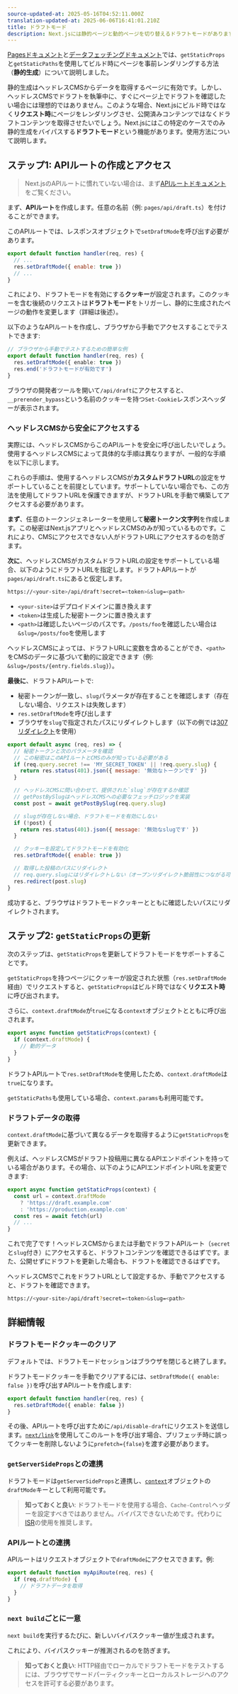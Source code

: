 ```yaml
---
source-updated-at: 2025-05-16T04:52:11.000Z
translation-updated-at: 2025-06-06T16:41:01.210Z
title: ドラフトモード
description: Next.jsには静的ページと動的ページを切り替えるドラフトモードがあります。Pages Routerでの動作方法を学べます。
---
```


[Pagesドキュメント](/docs/pages/building-your-application/routing/pages-and-layouts)と[データフェッチングドキュメント](/docs/pages/building-your-application/data-fetching)では、`getStaticProps`と`getStaticPaths`を使用してビルド時にページを事前レンダリングする方法（**静的生成**）について説明しました。

静的生成はヘッドレスCMSからデータを取得するページに有効です。しかし、ヘッドレスCMSでドラフトを執筆中に、すぐにページ上でドラフトを確認したい場合には理想的ではありません。このような場合、Next.jsにビルド時ではなく**リクエスト時**にページをレンダリングさせ、公開済みコンテンツではなくドラフトコンテンツを取得させたいでしょう。Next.jsにはこの特定のケースでのみ静的生成をバイパスする**ドラフトモード**という機能があります。使用方法について説明します。

## ステップ1: APIルートの作成とアクセス

> Next.jsのAPIルートに慣れていない場合は、まず[APIルートドキュメント](/docs/pages/building-your-application/routing/api-routes)をご覧ください。

まず、**APIルート**を作成します。任意の名前（例: `pages/api/draft.ts`）を付けることができます。

このAPIルートでは、レスポンスオブジェクトで`setDraftMode`を呼び出す必要があります。

```js
export default function handler(req, res) {
  // ...
  res.setDraftMode({ enable: true })
  // ...
}
```

これにより、ドラフトモードを有効にする**クッキー**が設定されます。このクッキーを含む後続のリクエストは**ドラフトモード**をトリガーし、静的に生成されたページの動作を変更します（詳細は後述）。

以下のようなAPIルートを作成し、ブラウザから手動でアクセスすることでテストできます:

```ts filename="pages/api/draft.ts"
// ブラウザから手動でテストするための簡単な例
export default function handler(req, res) {
  res.setDraftMode({ enable: true })
  res.end('ドラフトモードが有効です')
}
```

ブラウザの開発者ツールを開いて`/api/draft`にアクセスすると、`__prerender_bypass`という名前のクッキーを持つ`Set-Cookie`レスポンスヘッダーが表示されます。

### ヘッドレスCMSから安全にアクセスする

実際には、ヘッドレスCMSからこのAPIルートを安全に呼び出したいでしょう。使用するヘッドレスCMSによって具体的な手順は異なりますが、一般的な手順を以下に示します。

これらの手順は、使用するヘッドレスCMSが**カスタムドラフトURL**の設定をサポートしていることを前提としています。サポートしていない場合でも、この方法を使用してドラフトURLを保護できますが、ドラフトURLを手動で構築してアクセスする必要があります。

**まず**、任意のトークンジェネレーターを使用して**秘密トークン文字列**を作成します。この秘密はNext.jsアプリとヘッドレスCMSのみが知っているものです。これにより、CMSにアクセスできない人がドラフトURLにアクセスするのを防ぎます。

**次に**、ヘッドレスCMSがカスタムドラフトURLの設定をサポートしている場合、以下のようにドラフトURLを指定します。ドラフトAPIルートが`pages/api/draft.ts`にあると仮定します。

```bash filename="Terminal"
https://<your-site>/api/draft?secret=<token>&slug=<path>
```

- `<your-site>`はデプロイドメインに置き換えます
- `<token>`は生成した秘密トークンに置き換えます
- `<path>`は確認したいページのパスです。`/posts/foo`を確認したい場合は`&slug=/posts/foo`を使用します

ヘッドレスCMSによっては、ドラフトURLに変数を含めることができ、`<path>`をCMSのデータに基づいて動的に設定できます（例: `&slug=/posts/{entry.fields.slug}`）。

**最後に**、ドラフトAPIルートで:

- 秘密トークンが一致し、`slug`パラメータが存在することを確認します（存在しない場合、リクエストは失敗します）
- `res.setDraftMode`を呼び出します
- ブラウザを`slug`で指定されたパスにリダイレクトします（以下の例では[307リダイレクト](https://developer.mozilla.org/docs/Web/HTTP/Status/307)を使用）

```js
export default async (req, res) => {
  // 秘密トークンと次のパラメータを確認
  // この秘密はこのAPIルートとCMSのみが知っている必要がある
  if (req.query.secret !== 'MY_SECRET_TOKEN' || !req.query.slug) {
    return res.status(401).json({ message: '無効なトークンです' })
  }

  // ヘッドレスCMSに問い合わせて、提供された`slug`が存在するか確認
  // getPostBySlugはヘッドレスCMSへの必要なフェッチロジックを実装
  const post = await getPostBySlug(req.query.slug)

  // slugが存在しない場合、ドラフトモードを有効にしない
  if (!post) {
    return res.status(401).json({ message: '無効なslugです' })
  }

  // クッキーを設定してドラフトモードを有効化
  res.setDraftMode({ enable: true })

  // 取得した投稿のパスにリダイレクト
  // req.query.slugにはリダイレクトしない（オープンリダイレクト脆弱性につながる可能性があるため）
  res.redirect(post.slug)
}
```

成功すると、ブラウザはドラフトモードクッキーとともに確認したいパスにリダイレクトされます。

## ステップ2: `getStaticProps`の更新

次のステップは、`getStaticProps`を更新してドラフトモードをサポートすることです。

`getStaticProps`を持つページにクッキーが設定された状態（`res.setDraftMode`経由）でリクエストすると、`getStaticProps`はビルド時ではなく**リクエスト時**に呼び出されます。

さらに、`context.draftMode`が`true`になる`context`オブジェクトとともに呼び出されます。

```js
export async function getStaticProps(context) {
  if (context.draftMode) {
    // 動的データ
  }
}
```

ドラフトAPIルートで`res.setDraftMode`を使用したため、`context.draftMode`は`true`になります。

`getStaticPaths`も使用している場合、`context.params`も利用可能です。

### ドラフトデータの取得

`context.draftMode`に基づいて異なるデータを取得するように`getStaticProps`を更新できます。

例えば、ヘッドレスCMSがドラフト投稿用に異なるAPIエンドポイントを持っている場合があります。その場合、以下のようにAPIエンドポイントURLを変更できます:

```js
export async function getStaticProps(context) {
  const url = context.draftMode
    ? 'https://draft.example.com'
    : 'https://production.example.com'
  const res = await fetch(url)
  // ...
}
```

これで完了です！ヘッドレスCMSからまたは手動でドラフトAPIルート（`secret`と`slug`付き）にアクセスすると、ドラフトコンテンツを確認できるはずです。また、公開せずにドラフトを更新した場合も、ドラフトを確認できるはずです。

ヘッドレスCMSでこれをドラフトURLとして設定するか、手動でアクセスすると、ドラフトを確認できます。

```bash filename="Terminal"
https://<your-site>/api/draft?secret=<token>&slug=<path>
```

## 詳細情報

### ドラフトモードクッキーのクリア

デフォルトでは、ドラフトモードセッションはブラウザを閉じると終了します。

ドラフトモードクッキーを手動でクリアするには、`setDraftMode({ enable: false })`を呼び出すAPIルートを作成します:

```ts filename="pages/api/disable-draft.ts"
export default function handler(req, res) {
  res.setDraftMode({ enable: false })
}
```

その後、APIルートを呼び出すために`/api/disable-draft`にリクエストを送信します。[`next/link`](/docs/pages/api-reference/components/link)を使用してこのルートを呼び出す場合、プリフェッチ時に誤ってクッキーを削除しないように`prefetch={false}`を渡す必要があります。

### `getServerSideProps`との連携

ドラフトモードは`getServerSideProps`と連携し、[`context`](/docs/pages/api-reference/functions/get-server-side-props#context-parameter)オブジェクトの`draftMode`キーとして利用可能です。

> **知っておくと良い**: ドラフトモードを使用する場合、`Cache-Control`ヘッダーを設定すべきではありません。バイパスできないためです。代わりに[ISR](/docs/pages/building-your-application/data-fetching/incremental-static-regeneration)の使用を推奨します。

### APIルートとの連携

APIルートはリクエストオブジェクトで`draftMode`にアクセスできます。例:

```js
export default function myApiRoute(req, res) {
  if (req.draftMode) {
    // ドラフトデータを取得
  }
}
```

### `next build`ごとに一意

`next build`を実行するたびに、新しいバイパスクッキー値が生成されます。

これにより、バイパスクッキーが推測されるのを防ぎます。

> **知っておくと良い**: HTTP経由でローカルでドラフトモードをテストするには、ブラウザでサードパーティクッキーとローカルストレージへのアクセスを許可する必要があります。